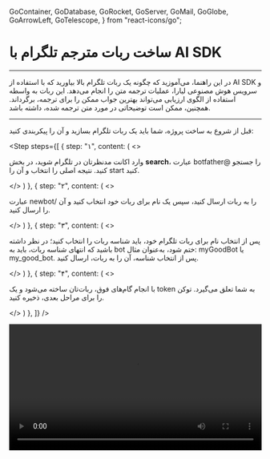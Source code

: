   GoContainer,
  GoDatabase,
  GoRocket,
  GoServer,
  GoMail,
  GoGlobe,
  GoArrowLeft,
  GoTelescope,
} from "react-icons/go";


<Layout>
<Head>
<title>مستندات ساخت ربات تلگرام مترجم - لیارا</title>
<meta property="og:title" content="مستندات خدمات رایانش ابری لیارا" />
<meta property="og:description" content="مستندات مربوط به ساخت ربات مترجم با استفاده از AI SDK و سرویس هوش مصنوعی لیارا"  />
<meta property="og:image" content="https://media.liara.ir/logos/liara-poster.jpg" />
</Head>


# ساخت ربات مترجم تلگرام با AI SDK
<hr className="mb-2" />

در این راهنما، می‌آموزید که چگونه یک ربات تلگرام بالا بیاورید که با استفاده از AI SDK و سرویس هوش مصنوعی لیارا، عملیات ترجمه متن را انجام می‌دهد. این ربات به واسطه استفاده از الگوی ارزیابی 
می‌تواند بهترین جواب ممکن را برای ترجمه، برگرداند. همچنین، ممکن است توضیحاتی در مورد متن ترجمه شده، داشته باشد.
<hr className="mb-2" />


<Section id='telegram-bot-setup' title='راه‌اندازی ربات تلگرام' />

قبل از شروع به ساخت پروژه، شما باید یک ربات تلگرام بسازید و آن را پیکربندی کنید:

<Step  steps={[
{
  step: "۱",
  content: (
  <>
    <p>وارد اکانت مدنظرتان در تلگرام شوید، در بخش <b>search</b>، عبارت <Important>botfather@</Important> را جستجو کنید. نتیجه اصلی را انتخاب و آن را <Important>start</Important> کنید.</p>
  </>
  ) 
},
{
  step: "۲",
  content: (
  <>
    <p>
      عبارت <Important>newbot/</Important> را به ربات ارسال کنید، سپس یک نام برای ربات خود انتخاب کنید و آن را ارسال کنید. 
    </p>
  </>
  )
},
{
  step: "۳",
  content: (
  <>
    <p>
      پس از انتخاب نام برای ربات تلگرام خود، باید شناسه ربات را انتخاب کنید؛ در نظر داشته باشید که انتهای شناسه ربات، باید به <Important>bot</Important> ختم شود، به‌عنوان مثال: <Important>myGoodBot</Important> یا <Important>my_good_bot</Important>. پس از انتخاب شناسه، آن را به ربات، ارسال کنید.
    </p>
  </>
  )
},
{
  step: "۴",
  content: (
  <>
    <p>
      با انجام گام‌های فوق، ربات‌تان ساخته می‌شود و یک <Important>token</Important> به شما تعلق می‌گیرد. توکن را برای مراحل بعدی، ذخیره کنید. 
    </p>
  </>
  )
},
]}
/>
<div className="h-4" />   
<video
    src="https://media.liara.ir/ai/ai-sdk/cookbook/translator-telegrambot/create-telegram-bot.mp4"
    controls="controls"
    className="block w-full"
    width="100%"
/>
<hr className="mb-2" />

<Section id='project-setup' title='راه‌اندازی پروژه' />
این پروژه، از فناوری‌های زیر استفاده خواهد کرد: 

<div className="h-4" />
<ul>
<li><a href="https://ai-sdk.dev/docs/introduction" className="text-[#2196f3]">AI SDK</a></li>
<li><a href="https://api.slack.com/web" className="text-[#2196f3]">Telegram API</a></li>
<li><a href="https://liara.ir/products/ai/" className="text-[#2196f3]">سرویس هوش مصنوعی لیارا</a></li>
<li><a href="https://liara.ir/landing/%D9%87%D8%A7%D8%B3%D8%AA-%D9%86%D9%88%D8%AF-%D8%AC%DB%8C-%D8%A7%D8%B3-node/" className="text-[#2196f3]">هاست NodeJS لیارا</a></li>
</ul>
<hr className="mb-2" />
<Section id='getting-started' title='شروع به کار' />

۱. یک کلون از <a href="https://github.com/liara-cloud/ai-sdk-examples" className="text-[#2196f3]">ریپازیتوری AI SDK Examples</a> تهیه کنید و وارد دایرکتوری <Important>Telegram-Bot</Important> شوید:

<div className="h-2" />
<div dir='ltr'>
    <Highlight className="js">
        {`git clone https://github.com/liara-cloud/ai-sdk-examples.git
cd ai-sdk-examples/Telegram-Bot`}
    </Highlight>
</div>
<div className="h-2" />

۲. وابستگی‌های برنامه را با اجرای دستور زیر نصب کنید: 

<div className="h-2" />
<div dir='ltr'>
    <Highlight className="js">
        {`npm install`}
    </Highlight>
</div>
<hr className="mb-2" />

<Section id='getting-started' title='ساختار پروژه' />
ساختار پروژه مذکور، به شکل زیر است: 

<div className="h-4" />
<ul>
  <li>فایل اصلی <Important>index.ts</Important> که نقطه شروع برنامه است و تعاملات کاربر با ربات را مدیریت می‌کند</li>
  <div className="h-1" />
  <li>ماژول ترجمه در مسیر <Important>translator.ts</Important> که مسئول ارسال درخواست به LLM، بررسی کیفیت ترجمه، و بازگرداندن نتیجه نهایی است</li>
  </ul>
<hr className="mb-2" />

<Section id='bot-user-interaction' title='مدیریت تعاملات ربات با کاربر' />

همانطور که قبل‌تر گفته شد؛ فایل <Important>index.ts</Important> تعاملات ربات تلگرام با کاربران را مدیریت می‌کند. در این فایل، از کتابخانه <Important>node-telegram-bot-api</Important> برای ارتباط با API تلگرام استفاده شده است.
قطعه کد این فایل، در ادامه قرار گرفته است: 


<div className="h-2" />
<div dir='ltr'>
    <Highlight className="js">
        {`import TelegramBot from 'node-telegram-bot-api';

dotenv.config();

const bot = new TelegramBot(process.env.TELEGRAM_BOT_TOKEN!, { polling: true });

type UserState = {
  step: 'idle' | 'awaitingText' | 'awaitingTargetLanguage';
  sourceText?: string;
};

const userStates = new Map<number, UserState>();

bot.onText(/\\/start/, (msg) => {
  const chatId = msg.chat.id;
  bot.sendMessage(
    chatId,
    \`سلام \${msg.from?.first_name || ''} 👋\\nبه ربات مترجم خوش اومدی!\\nاز منو یکی از دستورات رو انتخاب کن.\`,
    {
      reply_markup: {
        keyboard: [
          [{ text: '/translate' }, { text: '/help' }],
        ],
        resize_keyboard: true,
      },
    }
  );
  userStates.set(chatId, { step: 'idle' });
});

bot.onText(/\\/translate/, (msg) => {
  const chatId = msg.chat.id;
  bot.sendMessage(chatId, '📝 لطفاً متنی که می‌خوای ترجمه بشه رو وارد کن');
  userStates.set(chatId, { step: 'awaitingText' });
});

bot.onText(/\\/help/, (msg) => {
  const chatId = msg.chat.id;

  const helpMessage = \`
🤖 راهنمای ربات:

✅ /start - شروع و نمایش منوی اصلی
🌐 /translate - ترجمه متن به زبان دلخواه
ℹ️ /help - نمایش این راهنما
  \`.trim();

  bot.sendMessage(chatId, helpMessage);
});

bot.on('message', async (msg) => {
  const chatId = msg.chat.id;
  const text = msg.text?.trim();

  if (!text || text.startsWith('/')) return;

  const state = userStates.get(chatId) || { step: 'idle' };

  if (state.step === 'awaitingText') {
    userStates.set(chatId, { step: 'awaitingTargetLanguage', sourceText: text });
    bot.sendMessage(chatId, '🌐 حالا زبان مقصد رو وارد کن (مثلاً: فارسی، انگلیسی و...)');
    return;
  }

  if (state.step === 'awaitingTargetLanguage' && state.sourceText) {
    bot.sendMessage(chatId, '⏳ در حال ترجمه...');

    try {
      const result = await translateWithFeedback(state.sourceText, text);
      const t = result.currentObjectTranslation.translation;

      const message = \`
✅ ترجمه نهایی:

📝 \${t.accurate_translated_text}

------------------------
🌐 زبان متن اصلی: \${t.text_language}
🔁 زبان مقصد: \${t.target_language}
🔤 متن اصلی:
\${t.text_to_translate}

💡 توضیحات (به زبان مقصد):
\${t.explanations_related_to_translation_in_target_language}
      \`.trim();

      bot.sendMessage(chatId, message);
    } catch (err) {
      bot.sendMessage(chatId, '❌ خطایی در ترجمه رخ داد.');
      console.error(err);
    }

    userStates.set(chatId, { step: 'idle' });
  }
});
`}
    </Highlight>
</div>
<div className="h-2" />

در قطعه کد فوق: 

۱. متغیرهای محیطی فراخوانی می‌شوند و توکن ربات تلگرام با استفاده از متغیرهای محیطی، مقداردهی می‌شود. سپس یک instance از کلاس ربات با حالت <Important>polling</Important> ساخته می‌شود تا بتواند به‌صورت لحظه‌ای پیام‌های ارسال شده توسط کاربر را، دریافت کند.
<div className="h-3" />

۲. بخش بعدی مربوط به دستور <Important>start/</Important> است؛ هرگاه کاربر این دستور را ارسال کند، ربات با یک پیام خوش‌آمدگویی شامل نام کاربر (در صورت موجود بودن) پاسخ می‌دهد. در همین پیام، منوی سفارشی به کاربر نشان داده می‌شود تا دستورات <Important>translate/</Important> و <Important>help/</Important> به‌صورت دکمه‌ای در دسترس باشند. پس از ارسال پیام خوش‌آمد، با استفاده از <Important>chatId</Important> کاربر، برای او، وضعیتی با مرحله <Important>idle</Important> تنظیم می‌گردد تا ربات بداند کاربر هنوز در هیچ مرحله‌ای از فرایند ترجمه نیست.
<div className="h-3" />

۳. وقتی کاربر دستور <Important>translate/</Important> را ارسال کند، ربات با یک پیام از او می‌خواهد متنی را که می‌خواهد ترجمه شود، وارد نماید. در این نقطه، وضعیت کاربر به <Important>awaitingText</Important> تغییر پیدا می‌کند. این تغییر وضعیت باعث می‌شود که پیام بعدی کاربر به‌عنوان متن برای ترجمه در نظر گرفته شده و به‌جای برخورد با دیگر دستورات، وارد فرایند ترجمه شود.
<div className="h-3" />

۴. دستور <Important>help/</Important> نیز هر زمان فراخوانی شود، پیامی شامل راهنمای استفاده از ربات ارسال می‌کند. در این راهنما، توضیح مختصری درباره‌ی هر یک از دستورات آمده است تا کاربر به‌راحتی با منطق کار ربات آشنا شود. این بخش بدون تغییر وضعیت کاربر اجرا می‌شود.
<div className="h-3" />

۵.پس از ارسال متن برای ترجمه، ربات از کاربر می‌خواهد زبان مقصد را مشخص کند. با مشخص کردن زبان مقصد، اگر وضعیت <Important>awaitingTargetLanguage</Important> باشد و متن مورد نیاز برای ترجمه هم، موجود باشد، ربات ابتدا پیغام <Important>⏳ در حال ترجمه...</Important> را می‌فرستد، سپس با فراخوانی تابع خارجی <Important>translateWithFeedback</Important> متن را به زبان دلخواه کاربر ترجمه می‌کند. پس از دریافت نتیجه، ربات پیام نهایی را شامل ترجمه، زبان مبدا و مقصد، خود متن و توضیحات اضافی، برای کاربر ارسال می‌کند. در صورت هرگونه خطا، پیام خطا به کاربر داده می‌شود و این خطا، در کنسول ثبت می‌شود. 
<div className="h-3" />


۶. در پایان هر فرایند ترجمه، وضعیت کاربر مجدداً به <Important>idle</Important> تغییر پیدا‌ می‌کند تا کاربر بتواند دوباره از دستورات ربات استفاده کند.


<Section id='translator-function' title='ربات مترجم' />
اکنون بیایید ببینیم 
در هر ارسال درخواست ربات تلگرام به مدل، چه اتفاقی می‌افتد. فایل <Important>translator.ts</Important> مسئول ارتباط با LLM است. قطعه کد این فایل، در ادامه، قرار گرفته است: 

<div className="h-2" />
<div dir='ltr'>
    <Highlight className="js">
        {`import { generateText, generateObject } from 'ai';

dotenv.config();

const my_model = createOpenAI({
  baseURL: process.env.BASE_URL!,
  apiKey: process.env.LIARA_API_KEY!,
});

const translationSchema = z.object({
  translation: z.object({
    text_language: z.string(),
    text_to_translate: z.string(),
    target_language: z.string(),
    accurate_translated_text: z.string(),
    explanations_related_to_translation_in_target_language: z.string(),
  }),
});

export async function translateWithFeedback(text: string, targetLanguage: string) {
  let currentTranslation = '';
  let currentObjectTranslation = { translation: {
    text_language: '',
    text_to_translate: text,
    target_language: targetLanguage,
    accurate_translated_text: '',
    explanations_related_to_translation_in_target_language: '',
  }};
  let iterations = 0;
  const MAX_ITERATIONS = 3;

  const { object: firstTranslation } = await generateObject({
    model: my_model('openai/gpt-4o-mini'),
    system: \`You are an expert literary translator.
    You Do not censor any content in the translation and provide the correct and accurate text.\`,
      prompt: \`Translate this text to \${targetLanguage}, preserving tone and cultural nuances:\\n\\n\${text}\`,
    schema: translationSchema,
  });

  currentTranslation = firstTranslation.translation.accurate_translated_text;
  currentObjectTranslation = firstTranslation as {
    translation: {
      text_language: string;
      text_to_translate: string;
      target_language: string;
      accurate_translated_text: string;
      explanations_related_to_translation_in_target_language: string;
    };
  };

  while (iterations < MAX_ITERATIONS) {
    const { object: evaluation } = await generateObject({
      model: my_model('openai/gpt-4.1-mini'),
      schema: z.object({
        qualityScore: z.number().min(1).max(10),
        preservesTone: z.boolean(),
        preservesNuance: z.boolean(),
        culturallyAccurate: z.boolean(),
        specificIssues: z.array(z.string()),
        improvementSuggestions: z.array(z.string()),
      }),
      system: 'You are an expert in evaluating literary translations.',
      prompt: \`Evaluate this translation:\\n\\nOriginal: \${text}\\nTranslation: \${currentTranslation}\\n\\nConsider:\\n1. Overall quality\\n2. Preservation of tone\\n3. Preservation of nuance\\n4. Cultural accuracy\`,
    });

    if (
      evaluation.qualityScore >= 8 &&
      evaluation.preservesTone &&
      evaluation.preservesNuance &&
      evaluation.culturallyAccurate
    ) {
      break;
    }

    const { object: improvedTranslation } = await generateObject({
      model: my_model('openai/gpt-4.1'),
      system: 'You are an expert literary translator.',
      prompt: \`Improve this translation based on the following feedback:\\n\\n\${evaluation.specificIssues.join('\\n')}\\n\\n\${evaluation.improvementSuggestions.join('\\n')}\\n\\nOriginal: \${text}\\nCurrent Translation: \${currentTranslation}\`,
      schema: translationSchema,
    });

    currentTranslation = improvedTranslation.translation.accurate_translated_text;
    currentObjectTranslation = improvedTranslation as {
      translation: {
        text_language: string;
        text_to_translate: string;
        target_language: string;
        accurate_translated_text: string;
        explanations_related_to_translation_in_target_language: string;
      };
    };
    iterations++;
  }

  return {
    currentObjectTranslation,
    iterations,
  };
}
`}
    </Highlight>
</div>
<div className="h-4" />

در قطعه کد فوق: 
<div className="h-4" />

۱. یک instance از <Important>createOpenAI</Important> برای اتصال به مدل، ساخته شده است. در این instance، از <Important>baseUrl</Important> سرویس هوش مصنوعی لیارا و کلید API کنسول لیارا استفاده شده است.
<div className="h-3" />
۲. در تابع اصلی، متن اصلی به همراه زبان مقصد به مدل <Important>openai/gpt-4o-mini</Important> داده می‌شود و از مدل خواسته می‌شود تا در Schema مشخص شده، خروجی را برگرداند. 
<div className="h-3" />
۳. خروجی مدل، به مدل قوی‌تر از خودش، یعنی <Important>openai/gpt-4.1-mini</Important> داده می‌شود و از این LLM، درخواست می‌شود تا با توجه به معیارهای ارزیابی تعریف شده در Schema، خروجی LLM قبلی را ارزیابی کند.
<div className="h-3" />
۴. در صورتی که مقادیر ارزیابی LLM دوم قابل قبول باشند، مقدار خروجی، به برنامه اصلی، <Important>return</Important> می‌شود. در غیر این‌صورت، مجدداً از مدل قوی‌تر نسبت به LLM اول (مثلاً <Important>openai/gpt-4.1</Important>)، درخواست می‌شود که عملیات ترجمه را انجام دهد.
<div className="h-3" />
۵. عملیات ارزیابی LLM سوم، مجدداً توسط LLM دوم، انجام می‌شود و این چرخه ترجمه و ارزیابی آن، تا زمانی که مقادیر ارزیابی مورد قبول واقع نشوند یا مقدار متغیر <Important>iteration</Important>، از مقدار <Important>MAX_ITERATIONS</Important> کمتر باشد، ادامه خواهد داشت. 

<hr className="mb-2" />
<Section id='how-it-works' title='نحوه‌ی عملکرد' />

زمانی که یک کاربر با ربات تلگرام شما تعامل برقرار می‌کند:

<div className="h-2" />
۱. با ارسال <Important>start/</Important>، ربات ضمن خوش‌آمدگویی، گزینه‌های ممکن کار با ربات را ارائه می‌دهد.

<div className="h-1" />

۲. کاربر می‌تواند یکی از گزینه‌های <Important>translate/</Important> یا <Important>help/</Important> را انتخاب کند. در غیر این‌صورت، ربات جوابی نخواهد فرستاد.
<div className="h-1" />

۳. با انتخاب <Important>help/</Important> راهنمای استفاده از ربات به کاربر نمایش داده می‌شود.
<div className="h-1" />

۴. با انتخاب <Important>translate/</Important>، ربات از کاربر می‌خواهد که متن خود را ارسال کند.
<div className="h-2" />

۵. پس از ارسال متن، ربات از کاربر می‌خواهد زبان مقصد را ارسال کند.
<div className="h-2" />

۶. پس از ارسال زبان مقصد، ربات پیام انتظار را به کاربر ارسال می‌کند و بعد از مدتی، متن ترجمه را به همراه توضیحات دیگر، به کاربر ارسال می‌کند.
<hr className="mb-2" />

<Section id='deploying-the-app' title='ساخت و استقرار برنامه' />

اکنون، نوبت استقرار برنامه در لیارا است. مراحل زیر را دنبال کنید: 

<Step  steps={[
{
  step: "۱",
  content: (
  <>
    <h3>نصب Liara CLI</h3>
    <p>ترمینال را باز کنید و با اجرای دستور زیر، ابزار Liara CLI را بر روی سیستم خود نصب کنید:</p>
    <div dir='ltr'>
      <Highlight className="bash">
        {`npm install -g @liara/cli`}
      </Highlight>
    </div>
  </>
  )
  },
  {
  step: "۲",
  content: (
  <>
    <h3>لاگین به حساب کاربری</h3>
    <p>با اجرای دستور زیر، وارد حساب کاربری خود در لیارا، شوید:</p>
    <div dir='ltr'>
      <Highlight className="bash">
        {`liara login`}
      </Highlight>
    </div>
  </>
  )
  },
  {
  step: "۳",
  content: (
  <>
    <h3>ایجاد برنامه</h3>
    <p>با اجرای دستور زیر، برنامه NodeJS خود را ایجاد کنید:</p>
    <div dir='ltr'>
    <Highlight className="bash">
      {`liara create`}
    </Highlight>
    </div>
    <div className="h-2" />
  </>
  )
  },
  {
  step: "۴",
  content: (
  <>
    <h3>تنظیم متغیرهای محیطی</h3>
    <p>
      طبق <a href="/paas/details/envs/#add-envs" className="text-[#2196f3]">مستندات تنظیم متغیرهای محیطی</a>، متغیرهای زیر را با مقدار واقعی‌شان، به برنامه خود اضافه کنید: 

    </p>
    <div className="h-2" />
    <div dir='ltr'>
    <Highlight className="json">
      {`TELEGRAM_BOT_TOKEN=xxxxxxxxx
LIARA_API_KEY=xxxxxxxxx
BASE_URL=xxxxxxxxx
`}
    </Highlight>
    </div>
  </>
  )
  },
  {
  step: "۵",
  content: (
  <>
    <h3>استقرار برنامه</h3>
    <p>با اجرای دستور زیر در مسیر اصلی پروژه، برنامه خود را  در لیارا مستقر کنید (مقدار port اهمیتی ندارد):</p>
    <div className="h-2" />
    <div dir='ltr'>
    <Highlight className="bash">
      {`liara deploy --platform=node --port=3000`}
    </Highlight>
    </div>
  </>
  )
  },

]}
/>

<div className="h-2" />

در نهایت، وارد ربات تلگرام خود شوید و ربات را با ارسال یک پیام، تست کنید. 
    
<div className="h-2" />  
<img src="https://media.liara.ir/ai/ai-sdk/cookbook/translator-telegrambot/use-translator-bot.png" alt="use translator bot in telegram"/>
<hr className="mb-2" />

<Section id="next-steps" title="گام‌های بعدی" />

شما یک ربات تلگرام ساخته‌اید که توسط AI SDK پشتیبانی می‌شود! در ادامه برخی راه‌های توسعه‌ی آن آورده شده است:

<div className="h-2" />  
<ul>
<li>پیاده‌سازی مدیریت تعامل در صورت ارسال دستور نامرتبط</li>
<li>پیاده‌سازی قابلیت ارسال عکس و مطالعه محتوای آن و ترجمه محتوا</li>
<li>اضافه‌کردن مدل‌های بیشتر به منطق AI برنامه برای ترجمه و ارزیابی دقیق‌تر</li>
</ul>
<div className="h-4" />

</Layout>